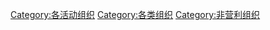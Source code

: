 {{Commonscat|Clubs and societies}}

[[Category:各活动组织|Category:各活动组织]]
[[Category:各类组织|Category:各类组织]]
[[Category:非营利组织|Category:非营利组织]]